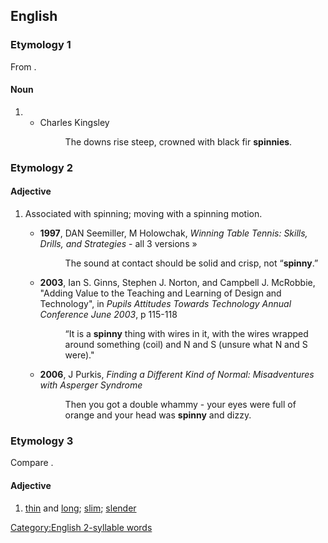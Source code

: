 ==English==

===Etymology 1===
From {{etyl|la|en}} {{m|la|spīnētum}}.

====Noun====
{{en-noun|spinnies}}

# {{alternative spelling of|spinney|lang=en}}
#* Charles Kingsley
#*: The downs rise steep, crowned with black fir '''spinnies'''.

===Etymology 2===
{{suffix|en|spin|y}}

====Adjective====
{{en-adj|er}}

# {{lb|en|informal}} Associated with spinning; moving with a spinning motion.
#* '''1997''', DAN Seemiller, M Holowchak, ''Winning Table Tennis: Skills, Drills, and Strategies'' - all 3 versions »
#*: The sound at contact should be solid and crisp, not “'''spinny'''.”
#* '''2003''', Ian S. Ginns, Stephen J. Norton, and Campbell J. McRobbie, "Adding Value to the Teaching and Learning of Design and Technology", in ''Pupils Attitudes Towards Technology Annual Conference June 2003'', p 115-118
#*: “It is a '''spinny''' thing with wires in it, with the wires wrapped around something (coil) and N and S (unsure what N and S were)."
#* '''2006''', J Purkis, ''Finding a Different Kind of Normal: Misadventures with Asperger Syndrome''
#*: Then you got a double whammy - your eyes were full of orange and your head was '''spinny''' and dizzy.

===Etymology 3===
Compare {{m|en|spiny}}.

====Adjective====
{{en-adj}}

# {{lb|en|UK|dialect|obsolete}} [[thin]] and [[long]]; [[slim]]; [[slender]]

{{Webster 1913}}

[[Category:English 2-syllable words]]